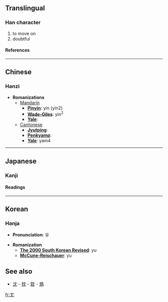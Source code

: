 ==Translingual==
===Han character===
{{Han char|rad=冖|as=02|sn=4|four=4021<sub>2</sub>|canj=中月山 (LBU)}}
# to move on
# doubtful
====References====
{{Han ref|kx=0130.140|dkj=01567|dj=0292.140|hdz=10302.170|uh=5198|ud=20888|bh=C955|bd=51541}}
----

==Chinese==
===Hanzi===


* '''Romanizations'''
** [[Mandarin]]
*** '''[[Pinyin]]''': yín (yin2)
*** '''[[Wade-Giles]]''': yin<sup>2</sup>
*** '''[[Yale]]''': 
**[[Cantonese]]
***'''[[Jyutping]]''':
***'''[[Penkyamp]]''': 
***'''[[Yale]]''': yam4


----
==Japanese==
===Kanji===
{{ja-kanji|grade=|rs=冖02}}
====Readings====
{{ja-readings|on=[[いん]] (in), [[いう]] (iu), [[ゆ]] (yu)|kun=[[おこたる]] (okotaru), [[ためらふ]] (tamerafu), [[うたがふ]] (utagafu)}}


----
==Korean==
===Hanja===

* '''Pronunciation''': 유

* '''Romanization'''
** '''[[The 2000 South Korean Revised Romanization|The 2000 South Korean Revised]]''': yu
** '''[[McCune-Reischauer]]''': yu


==See also==
*[[沈]] - [[枕]] - [[耽]] - [[鴆]]

[[fr:冘]]